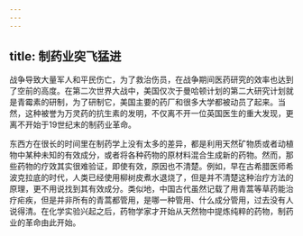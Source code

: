```yaml
---
---
---
```

title: 制药业突飞猛进
---




战争导致大量军人和平民伤亡，为了救治伤员，在战争期间医药研究的效率也达到了空前的高度。在第二次世界大战中，美国仅次于曼哈顿计划的第二大研究计划就是青霉素的研制，为了研制它，美国主要的药厂和很多大学都被动员了起来。当然，这种被誉为万灵药的抗生素的发明，不仅离不开一位英国医生的重大发现，更离不开始于19世纪末的制药业革命。

东西方在很长的时间里在制药学上没有太多的差异，都是利用天然矿物质或者动植物中某种未知的有效成分，或者将各种药物的原材料混合生成新的药物。然而，那些药物的疗效其实很难验证，即使有效，原因也不清楚。例如，早在古希腊医师希波克拉底的时代，人类已经使用柳树皮煮水退烧了，但是并不清楚这种治疗方法的原理，更不用说找到其有效成分。类似地，中国古代虽然记载了用青蒿等草药能治疗疟疾，但是并非所有的青蒿都管用，是哪一种管用、什么成分管用，过去没有人说得清。在化学实验兴起之后，药物学家才开始从天然物中提炼纯粹的药物，制药业的革命由此开始。